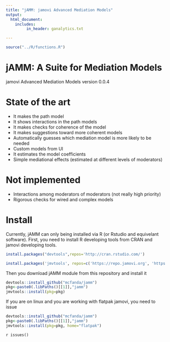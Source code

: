 ```yaml
---
title: "jAMM: jamovi Advanced Mediation Models"
output: 
  html_document:
    includes:
         in_header: ganalytics.txt

---
```

  

```r
source("../R/functions.R")

```

# jAMM: A Suite for Mediation Models

jamovi Advanced Mediation Models 
version 0.0.4

# State of the art

* It makes the path model
* It shows interactions in the path models
* It makes checks for coherence of the model
* It makes suggestions toward more coherent models
* Automatically guesses which mediation model is more likely to be needed
* Custom models from UI
* It estimates the model coefficients
* Simple mediational effects (estimated at different levels of moderators)
 

# Not implemented

* Interactions among moderators of moderators (not really high priority)
* Rigorous checks for wired and complex models 

# Install

Currently, jAMM can only being installed via R (or Rstudio and equivelant software). First, you need to install R developing tools from CRAN and jamovi developing tools.


```r
install.packages("devtools",repos='http://cran.rstudio.com/')

install.packages('jmvtools', repos=c('https://repo.jamovi.org', 'https://cran.r-project.org'))

```

Then you download jAMM module from this repository and install it

```r
devtools::install_github("mcfanda/jamm")
pkg<-paste0(.libPaths()[[1]],"jamm")
jmvtools::install(pkg=pkg)

```

If you are on linux and you are working with flatpak jamovi, you need to issue 
  
```r
devtools::install_github("mcfanda/jamm")
pkg<-paste0(.libPaths()[[1]],"jamm")
jmvtools::install(pkg=pkg, home="flatpak")

```

`r issues()`

  
